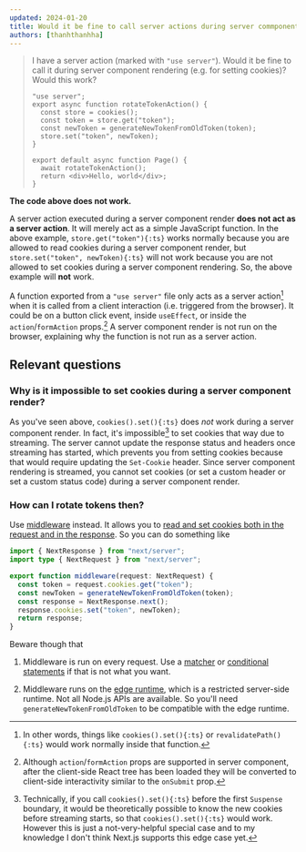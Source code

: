 ```yaml
---
updated: 2024-01-20
title: Would it be fine to call server actions during server commponent rendering?
authors: [thanhthanhha]
---
```


> I have a server action (marked with `"use server"`). Would it be fine to call it during server component rendering (e.g. for setting cookies)? Would this work?
>
> ```tsx
> "use server";
> export async function rotateTokenAction() {
>   const store = cookies();
>   const token = store.get("token");
>   const newToken = generateNewTokenFromOldToken(token);
>   store.set("token", newToken);
> }
> ```
>
> ```tsx
> export default async function Page() {
>   await rotateTokenAction();
>   return <div>Hello, world</div>;
> }
> ```

**The code above does not work.**

A server action executed during a server component render **does not act as a server action**. It will merely act as a simple JavaScript function. In the above example, `store.get("token"){:ts}` works normally because you are allowed to read cookies during a server component render, but `store.set("token", newToken){:ts}` will not work because you are not allowed to set cookies during a server component rendering. So, the above example will **not** work.

A function exported from a `"use server"` file only acts as a server action[^1] when it is called from a client interaction (i.e. triggered from the browser). It could be on a button click event, inside `useEffect`, or inside the `action`/`formAction` props.[^2] A server component render is not run on the browser, explaining why the function is not run as a server action.

## Relevant questions

### Why is it impossible to set cookies during a server component render?

As you've seen above, `cookies().set(){:ts}` does _not_ work during a server component render. In fact, it's impossible[^3] to set cookies that way due to streaming. The server cannot update the response status and headers once streaming has started, which prevents you from setting cookies because that would require updating the `Set-Cookie` header. Since server component rendering is streamed, you cannot set cookies (or set a custom header or set a custom status code) during a server component render.

### How can I rotate tokens then?

Use [middleware](https://nextjs.org/docs/app/building-your-application/routing/middleware) instead. It allows you to [read and set cookies both in the request and in the response](https://nextjs.org/docs/app/building-your-application/routing/middleware#using-cookies). So you can do something like

```ts title="middleware.ts"
import { NextResponse } from "next/server";
import type { NextRequest } from "next/server";

export function middleware(request: NextRequest) {
  const token = request.cookies.get("token");
  const newToken = generateNewTokenFromOldToken(token);
  const response = NextResponse.next();
  response.cookies.set("token", newToken);
  return response;
}
```

Beware though that

1. Middleware is run on every request. Use a [matcher](https://nextjs.org/docs/app/building-your-application/routing/middleware#matcher) or [conditional statements](https://nextjs.org/docs/app/building-your-application/routing/middleware#conditional-statements) if that is not what you want.

2. Middleware runs on the [edge runtime](https://nextjs.org/docs/app/building-your-application/rendering/edge-and-nodejs-runtimes), which is a restricted server-side runtime. Not all Node.js APIs are available. So you'll need `generateNewTokenFromOldToken` to be compatible with the edge runtime.

[^1]: In other words, things like `cookies().set(){:ts}` or `revalidatePath(){:ts}` would work normally inside that function.

[^2]: Although `action`/`formAction` props are supported in server component, after the client-side React tree has been loaded they will be converted to client-side interactivity similar to the `onSubmit` prop.

[^3]: Technically, if you call `cookies().set(){:ts}` before the first `Suspense` boundary, it would be theoretically possible to know the new cookies before streaming starts, so that `cookies().set(){:ts}` would work. However this is just a not-very-helpful special case and to my knowledge I don't think Next.js supports this edge case yet.
